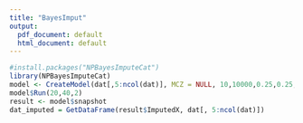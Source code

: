 ```yaml
---
title: "BayesImput"
output:
  pdf_document: default
  html_document: default
---
```


```r

#install.packages("NPBayesImputeCat")
library(NPBayesImputeCat)
model <- CreateModel(dat[,5:ncol(dat)], MCZ = NULL, 10,10000,0.25,0.25,17)
model$Run(20,40,2)
result <- model$snapshot
dat_imputed = GetDataFrame(result$ImputedX, dat[, 5:ncol(dat)])

```


